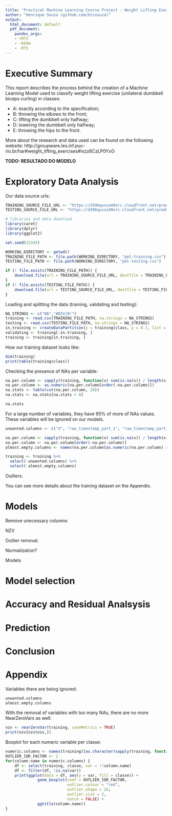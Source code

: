 ```yaml
---
title: 'Practical Machine Learning Course Project - Weight Lifting Exercise Classification'
author: "Henrique Souza (github.com/htssouza)"
output:
  html_document: default
  pdf_document:
    pandoc_args:
    - +RTS
    - -K64m
    - -RTS
---
```


# Executive Summary

This report describes the process behind the creation of a Machine Learning Model
used to classify weight lifting exercise (unilateral dumbbell biceps curling) in classes:

  * A: exactly according to the specification;
  * B: throwing the elbows to the front;
  * C: lifting the dumbbell only halfway; 
  * D: lowering the dumbbell only halfway; 
  * E: throwing the hips to the front.

More about the research and data used can be found on the following website:
http://groupware.les.inf.puc-rio.br/har#weight_lifting_exercises#ixzz6CzLP0YxO

<strong>TODO: RESULTADO DO MODELO</strong>

# Exploratory Data Analysis

Our data source urls:

```r
TRAINING_SOURCE_FILE_URL <- "https://d396qusza40orc.cloudfront.net/predmachlearn/pml-training.csv"
TESTING_SOURCE_FILE_URL <- "https://d396qusza40orc.cloudfront.net/predmachlearn/pml-testing.csv"
```

```r
# libraries and data download
library(caret)
library(dplyr)
library(ggplot2)

set.seed(12345)

WORKING_DIRECTORY <- getwd()
TRAINING_FILE_PATH <- file.path(WORKING_DIRECTORY, "pml-training.csv")
TESTING_FILE_PATH <- file.path(WORKING_DIRECTORY, "pml-testing.csv")

if (! file.exists(TRAINING_FILE_PATH)) {
    download.file(url = TRAINING_SOURCE_FILE_URL, destfile = TRAINING_FILE_PATH, method = "curl")
}
if (! file.exists(TESTING_FILE_PATH)) {
    download.file(url = TESTING_SOURCE_FILE_URL, destfile = TESTING_FILE_PATH, method = "curl")
}
```

Loading and splitting the data (training, validating and testing):

```r
NA_STRINGS <- c("NA","#DIV/0!")
training <- read.csv(TRAINING_FILE_PATH, na.strings = NA_STRINGS)
testing <- read.csv(TESTING_FILE_PATH, na.strings = NA_STRINGS)
in.training <- createDataPartition(y = training$class, p = 0.7, list = FALSE)
validating <- training[-in.training, ]
training <- training[in.training, ]
```

How our training dataset looks like:

```r
dim(training)
print(table(training$class))
```

Checking the presence of NAs per variable:

```r
na.per.column <- sapply(training, function(x) sum(is.na(x)) / length(x))
na.per.column <- as.numeric(na.per.column[order(-na.per.column)])
na.stats <- table(cut(na.per.column, 20))
na.stats <- na.stats[na.stats > 0]
```

```r
na.stats
```

For a large number of variables, they have 95% of more of NAs values.
These variables will be ignored on our models.

```r
unwanted.columns <- c("X", "raw_timestamp_part_1", "raw_timestamp_part_2", "cvtd_timestamp", "new_window", "num_window", "user_name")

na.per.column <- sapply(training, function(x) sum(is.na(x)) / length(x))
na.per.column <- na.per.column[order(-na.per.column)]
almost.empty.columns <- names(na.per.column[as.numeric(na.per.column) >= 0.95])

training <- training %>% 
  select(-unwanted.columns) %>% 
  select(-almost.empty.columns) 
```

Outliers.

You can see more details about the training dataset on the Appendix.

# Models

Remove unecessary columns

NZV

Outlier removal.

Normalization?

Models

# Model selection

# Accuracy and Residual Analsysis

# Prediction

# Conclusion

# Appendix

Variables there are being ignored:

```r
unwanted.columns
almost.empty.columns
```

With the removal of variables with too many NAs, there are no more NearZeroVars as well:

```r
nzv <- nearZeroVar(training, saveMetrics = TRUE)
print(nzv[nzv$nzv,])
```

Boxplot for each numeric variable per classe:

```r
numeric.columns <- names(training)[as.character(sapply(training, function(x) { class(x) })) %in% c("numeric", "integer")]
OUTLIER_IQR_FACTOR <- 2
for(column.name in numeric.columns) {
    df <- select(training, classe, var = !!column.name)
    df <- filter(df, !is.na(var))
    print(ggplot(data = df, aes(y = var, fill = classe)) +
              geom_boxplot(coef = OUTLIER_IQR_FACTOR,
                           outlier.colour = "red",
                           outlier.shape = 16,
                           outlier.size = 2,
                           notch = FALSE) +
              ggtitle(column.name))
}
```

